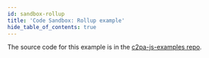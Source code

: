 ```yaml
---
id: sandbox-rollup
title: 'Code Sandbox: Rollup example'
hide_table_of_contents: true
---
```



The source code for this example is in the [c2pa-js-examples repo](https://github.com/contentauth/c2pa-js-examples/tree/main/minimal-ts-rollup).

<Sandbox file="../examples/quickstart/rollup-main.ts" browserPath="/" />
